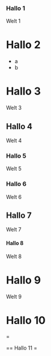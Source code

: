 
=== Hallo 1 ===

Welt 1

= Hallo 2 =

* a
* b

= Hallo 3 =

Welt 3

== Hallo 4 ==

Welt 4

=== Hallo 5 ===

Welt 5

=== Hallo 6 ===

Welt 6

== Hallo 7 ==

Welt 7

==== Hallo 8 ====

Welt 8

= Hallo 9 =

Welt 9

= Hallo 10 ==

== Hallo 11 =
